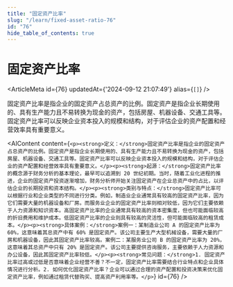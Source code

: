 ```yaml
---
title: "固定资产比率"
slug: "/learn/fixed-asset-ratio-76"
id: "76"
hide_table_of_contents: true
---
```



# 固定资产比率

<ArticleMeta id={76} updatedAt={'2024-09-12 21:07:49'} alias={`[]`} />
<div className='border-solid border-b border-t-0 my-4 border-[var(--ifm-color-gray-300)]' />

固定资产比率是指企业的固定资产占总资产的比例。固定资产是指企业长期使用的、具有生产能力且不易转换为现金的资产，包括房屋、机器设备、交通工具等。固定资产比率可以反映企业资本投入的规模和结构，对于评估企业的资产配置和经营效率具有重要意义。

<AIContent content={`<p><strong>定义：</strong>固定资产比率是指企业的固定资产占总资产的比例。固定资产是指企业长期使用的、具有生产能力且不易转换为现金的资产，包括房屋、机器设备、交通工具等。固定资产比率可以反映企业资本投入的规模和结构，对于评估企业的资产配置和经营效率具有重要意义。</p><p><strong>起源：</strong>固定资产比率的概念源于财务分析的基本理论，最早可以追溯到 20 世纪初期。当时，随着工业化进程的推进，企业的固定资产投资逐渐增加，财务分析师开始关注固定资产在企业总资产中的占比，以评估企业的长期投资和资本结构。</p><p><strong>类别与特点：</strong>固定资产比率可以根据行业和企业类型的不同进行分类。例如，制造业企业通常具有较高的固定资产比率，因为它们需要大量的机器设备和厂房。而服务业企业的固定资产比率则相对较低，因为它们主要依赖于人力资源和知识资本。高固定资产比率的企业通常具有较高的资本密集度，但也可能面临较高的折旧费用和维护成本。低固定资产比率的企业则具有较高的灵活性，但可能面临较高的租赁成本。</p><p><strong>具体案例：</strong>案例一：某制造业公司 A 的固定资产比率为 60%，这意味着其总资产中有 60% 是固定资产。该公司主要生产大型机械设备，需要大量的厂房和机器设备，因此其固定资产比率较高。案例二：某服务业公司 B 的固定资产比率为 20%，这意味着其总资产中只有 20% 是固定资产。该公司主要提供咨询服务，主要依赖于人力资源和办公设备，因此其固定资产比率较低。</p><p><strong>常见问题：</strong>1. 固定资产比率过高或过低是否意味着企业经营不善？不一定，固定资产比率需要结合行业特点和企业具体情况进行分析。2. 如何优化固定资产比率？企业可以通过合理的资产配置和投资决策来优化固定资产比率，例如通过租赁代替购买、提高资产利用率等。</p>`} id={76} />
